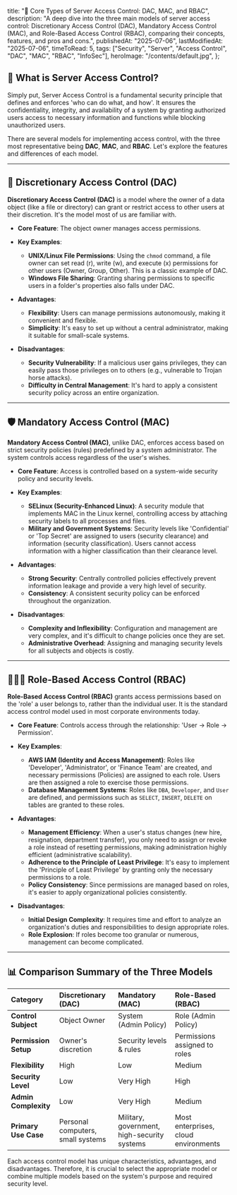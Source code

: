 
  title: "🔐 Core Types of Server Access Control: DAC, MAC, and RBAC",
  description:
    "A deep dive into the three main models of server access control: Discretionary Access Control (DAC), Mandatory Access Control (MAC), and Role-Based Access Control (RBAC), comparing their concepts, features, and pros and cons.",
  publishedAt: "2025-07-06",
  lastModifiedAt: "2025-07-06",
  timeToRead: 5,
  tags: ["Security", "Server", "Access Control", "DAC", "MAC", "RBAC", "InfoSec"],
  heroImage: "/contents/default.jpg",
};

## 🧐 What is Server Access Control?

Simply put, Server Access Control is a fundamental security principle that defines and enforces 'who can do what, and how'. It ensures the confidentiality, integrity, and availability of a system by granting authorized users access to necessary information and functions while blocking unauthorized users.

There are several models for implementing access control, with the three most representative being **DAC**, **MAC**, and **RBAC**. Let's explore the features and differences of each model.

---

## 📝 Discretionary Access Control (DAC)

**Discretionary Access Control (DAC)** is a model where the owner of a data object (like a file or directory) can grant or restrict access to other users at their discretion. It's the model most of us are familiar with.

- **Core Feature**: The object owner manages access permissions.
- **Key Examples**:
  - **UNIX/Linux File Permissions**: Using the `chmod` command, a file owner can set read (r), write (w), and execute (x) permissions for other users (Owner, Group, Other). This is a classic example of DAC.
  - **Windows File Sharing**: Granting sharing permissions to specific users in a folder's properties also falls under DAC.

- **Advantages**:
  - **Flexibility**: Users can manage permissions autonomously, making it convenient and flexible.
  - **Simplicity**: It's easy to set up without a central administrator, making it suitable for small-scale systems.

- **Disadvantages**:
  - **Security Vulnerability**: If a malicious user gains privileges, they can easily pass those privileges on to others (e.g., vulnerable to Trojan horse attacks).
  - **Difficulty in Central Management**: It's hard to apply a consistent security policy across an entire organization.

---

## 🛡️ Mandatory Access Control (MAC)

**Mandatory Access Control (MAC)**, unlike DAC, enforces access based on strict security policies (rules) predefined by a system administrator. The system controls access regardless of the user's wishes.

- **Core Feature**: Access is controlled based on a system-wide security policy and security levels.
- **Key Examples**:
  - **SELinux (Security-Enhanced Linux)**: A security module that implements MAC in the Linux kernel, controlling access by attaching security labels to all processes and files.
  - **Military and Government Systems**: Security levels like 'Confidential' or 'Top Secret' are assigned to users (security clearance) and information (security classification). Users cannot access information with a higher classification than their clearance level.

- **Advantages**:
  - **Strong Security**: Centrally controlled policies effectively prevent information leakage and provide a very high level of security.
  - **Consistency**: A consistent security policy can be enforced throughout the organization.

- **Disadvantages**:
  - **Complexity and Inflexibility**: Configuration and management are very complex, and it's difficult to change policies once they are set.
  - **Administrative Overhead**: Assigning and managing security levels for all subjects and objects is costly.

---

## 🧑‍🤝‍🧑 Role-Based Access Control (RBAC)

**Role-Based Access Control (RBAC)** grants access permissions based on the 'role' a user belongs to, rather than the individual user. It is the standard access control model used in most corporate environments today.

- **Core Feature**: Controls access through the relationship: 'User → Role → Permission'.
- **Key Examples**:
  - **AWS IAM (Identity and Access Management)**: Roles like 'Developer', 'Administrator', or 'Finance Team' are created, and necessary permissions (Policies) are assigned to each role. Users are then assigned a role to exercise those permissions.
  - **Database Management Systems**: Roles like `DBA`, `Developer`, and `User` are defined, and permissions such as `SELECT`, `INSERT`, `DELETE` on tables are granted to these roles.

- **Advantages**:
  - **Management Efficiency**: When a user's status changes (new hire, resignation, department transfer), you only need to assign or revoke a role instead of resetting permissions, making administration highly efficient (administrative scalability).
  - **Adherence to the Principle of Least Privilege**: It's easy to implement the 'Principle of Least Privilege' by granting only the necessary permissions to a role.
  - **Policy Consistency**: Since permissions are managed based on roles, it's easier to apply organizational policies consistently.

- **Disadvantages**:
  - **Initial Design Complexity**: It requires time and effort to analyze an organization's duties and responsibilities to design appropriate roles.
  - **Role Explosion**: If roles become too granular or numerous, management can become complicated.

---

## 📊 Comparison Summary of the Three Models

| Category | **Discretionary (DAC)** | **Mandatory (MAC)** | **Role-Based (RBAC)** |
| :--- | :--- | :--- | :--- |
| **Control Subject** | Object Owner | System (Admin Policy) | Role (Admin Policy) |
| **Permission Setup** | Owner's discretion | Security levels & rules | Permissions assigned to roles |
| **Flexibility** | High | Low | Medium |
| **Security Level** | Low | Very High | High |
| **Admin Complexity** | Low | Very High | Medium |
| **Primary Use Case** | Personal computers, small systems | Military, government, high-security systems | Most enterprises, cloud environments |

Each access control model has unique characteristics, advantages, and disadvantages. Therefore, it is crucial to select the appropriate model or combine multiple models based on the system's purpose and required security level.
